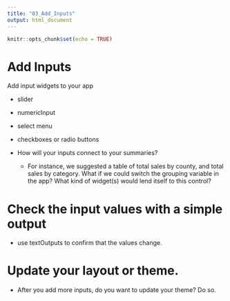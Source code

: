 ```yaml
---
title: "03_Add_Inputs"
output: html_document
---
```


```r
knitr::opts_chunk$set(echo = TRUE)
```

# Add Inputs

Add input widgets to your app

-   slider

-   numericInput

-   select menu

-   checkboxes or radio buttons

-   How will your inputs connect to your summaries?

    -   For instance, we suggested a table of total sales by county, and total sales by category. What if we could switch the grouping variable in the app? What kind of widget(s) would lend itself to this control?

# Check the input values with a simple output

-   use textOutputs to confirm that the values change.

# Update your layout or theme.

-   After you add more inputs, do you want to update your theme? Do so.
